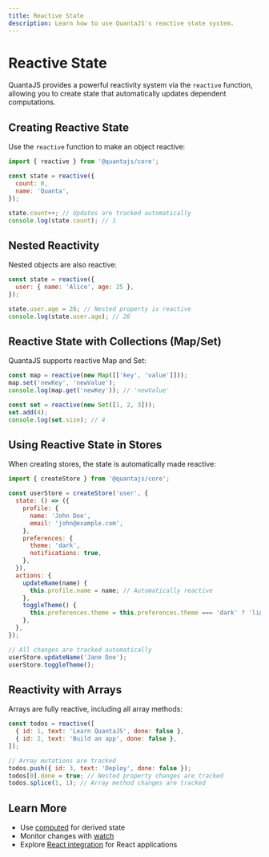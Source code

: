 ```yaml
---
title: Reactive State
description: Learn how to use QuantaJS's reactive state system.
---
```


# Reactive State

QuantaJS provides a powerful reactivity system via the `reactive` function, allowing you to create state that automatically updates dependent computations.

## Creating Reactive State

Use the `reactive` function to make an object reactive:

```javascript
import { reactive } from '@quantajs/core';

const state = reactive({
  count: 0,
  name: 'Quanta',
});

state.count++; // Updates are tracked automatically
console.log(state.count); // 1
```

## Nested Reactivity

Nested objects are also reactive:

```javascript
const state = reactive({
  user: { name: 'Alice', age: 25 },
});

state.user.age = 26; // Nested property is reactive
console.log(state.user.age); // 26
```

## Reactive State with Collections (Map/Set)

QuantaJS supports reactive Map and Set:

```javascript
const map = reactive(new Map([['key', 'value']]));
map.set('newKey', 'newValue');
console.log(map.get('newKey')); // 'newValue'

const set = reactive(new Set([1, 2, 3]));
set.add(4);
console.log(set.size); // 4
```

## Using Reactive State in Stores

When creating stores, the state is automatically made reactive:

```javascript
import { createStore } from '@quantajs/core';

const userStore = createStore('user', {
  state: () => ({
    profile: {
      name: 'John Doe',
      email: 'john@example.com',
    },
    preferences: {
      theme: 'dark',
      notifications: true,
    },
  }),
  actions: {
    updateName(name) {
      this.profile.name = name; // Automatically reactive
    },
    toggleTheme() {
      this.preferences.theme = this.preferences.theme === 'dark' ? 'light' : 'dark';
    },
  },
});

// All changes are tracked automatically
userStore.updateName('Jane Doe');
userStore.toggleTheme();
```

## Reactivity with Arrays

Arrays are fully reactive, including all array methods:

```javascript
const todos = reactive([
  { id: 1, text: 'Learn QuantaJS', done: false },
  { id: 2, text: 'Build an app', done: false },
]);

// Array mutations are tracked
todos.push({ id: 3, text: 'Deploy', done: false });
todos[0].done = true; // Nested property changes are tracked
todos.splice(1, 1); // Array method changes are tracked
```

## Learn More

- Use [computed](/docs/guides/computed-values) for derived state
- Monitor changes with [watch](/docs/guides/watching-state)
- Explore [React integration](/docs/guides/react-integration) for React applications